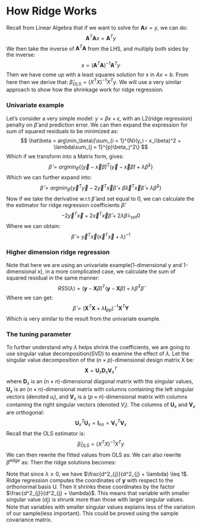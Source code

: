 # How Ridge Works
Recall from Linear Algebra that if we want to solve for $\boldsymbol{A}x =y$, we can do:
$$
\boldsymbol{A}^T\boldsymbol{A}x = \boldsymbol{A}^Ty
$$
We then take the inverse of $\boldsymbol{A}^T\boldsymbol{A}$ from the LHS, and multiply both sides by the inverse:
$$
x = (\boldsymbol{A}^T\boldsymbol{A})^{-1}\boldsymbol{A}^Ty
$$
Then we have come up with a least squares solution for x in $Ax = b$.
From here then we derive that: $\hat\beta_{OLS} = (X^T X)^{-1} X^T y$.
We will use a very similar approach to show how the shrinkage work for ridge regression.

### Univariate example
Let's consider a very simple model: $y = \beta x + \epsilon$, with an L2(ridge regression) penalty on $\hat\beta$ and prediction error. We can then expand the expression for sum of squared residuals to be minimized as:
$$
\hat\beta = arg\min_\beta\{\sum_{i = 1}^{N}(y_i - x_i\beta)^2 + \lambda\sum_{j = 1}^{p}\beta_j^2\}
$$
Which if we transform into a Matrix form, gives:
$$
\hat{\beta} = arg\min_\beta\{(\vec{y} - \vec{x}\hat\beta)^{T}(\vec{y} - \vec{x}\hat\beta) + \lambda\hat{\beta}^2\}
$$
Which we can further expand into:
$$
\hat\beta = arg\min_\beta\{\vec{y}^{T}\vec{y} - 2\vec{y}^T\vec{x}\hat{\beta} + \hat{\beta}\vec{x}^T\vec{x}\hat{\beta} + \lambda\hat{\beta}^2\}
$$
Now if we take the derivative w.r.t $\hat\beta$ and set equal to 0, we can calculate the the estimator for ridge regression coefficients $\hat\beta$:
$$
-2\vec{y}^T\vec{x} + 2\vec{x}^T\vec{x}\hat{\beta} + 2\lambda\hat{\beta} =_{set} 0
$$
Where we can obtain:
$$
\hat{\beta} = \vec{y}^T\vec{x}{(\vec{x}^T\vec{x} + \lambda)}^{-1}
$$

### Higher dimension ridge regression
Note that here we are using an univariate example(1-dimensional y and 1-dimensional x), in a more complicated case, we calculate the sum of squared residual in the same manner:
$$
RSS(\lambda) = (\boldsymbol{y} - \boldsymbol{X}\hat\beta)^T(\boldsymbol{y} - \boldsymbol{X}\hat\beta) + \lambda\hat\beta^T\hat\beta
$$
Where we can get:
$$
\hat{\beta} = {(\boldsymbol{X}^T\boldsymbol{X} + \lambda\boldsymbol{I}_{pp})}^{-1}\boldsymbol{X}^T\boldsymbol{Y}
$$
Which is very similar to the result from the univariate example.

### The tuning parameter
To further understand why $\lambda$ helps shrink the coefficients, we are going to use singular value decomposition(SVD) to examine the effect of $\lambda$.
Let the singular value decomposition of the ($n \times p$)-dimensional design matrix X be:
$$
\boldsymbol{X} = \boldsymbol{U}_x\boldsymbol{D}_x\boldsymbol{V}^{T}_x
$$
where $\boldsymbol{D}_x$ is an ($n \times n$)-dimensional diagonal matrix with the singular values, $\boldsymbol{U}_x$ is an ($n \times n$)-dimensional matrix
with columns containing the left singular vectors (denoted $u_i$), and $\boldsymbol{V}_x$ is a ($p \times n$)-dimensional matrix with columns
containing the right singular vectors (denoted $V_i$). The columns of $\boldsymbol{U}_x$ and $\boldsymbol{V}_x$ are orthogonal: 
$$
\boldsymbol{U}^T_x\boldsymbol{U}_x = \boldsymbol{I}_{nn} = \boldsymbol{V}^T_x\boldsymbol{V}_x
$$
Recall that the OLS estimator is: 
$$
\hat\beta_{OLS} = (X^T X)^{-1} X^T y
$$
We can then rewrite the fitted values from OLS as:
\begin{align*}
\boldsymbol{X}\hat\beta_{OLS} &= \boldsymbol{U}_x\boldsymbol{D}_x\boldsymbol{V}^{T}_x(\boldsymbol{V}_x\boldsymbol{D}_x\boldsymbol{U}_x^T\boldsymbol{U}_x\boldsymbol{D}_x\boldsymbol{V}^T_x)^{-1}\boldsymbol{V}_x\boldsymbol{D}_x\boldsymbol{U}_x^Ty\\
&=\boldsymbol{U}_x\boldsymbol{D}_x\boldsymbol{V}^{T}_x(\boldsymbol{D}_x\boldsymbol{D}_x)^{-1}\boldsymbol{V}_x\boldsymbol{D}_x\boldsymbol{U}_x^Ty\\
&= \boldsymbol{U}_x\boldsymbol{D}_x\boldsymbol{V}^{T}_x\boldsymbol{D}_x^{-1}\boldsymbol{D}_x^{-1}\boldsymbol{V}_x\boldsymbol{D}_x\boldsymbol{U}_x^Ty\\
 &= \boldsymbol{U}_x\boldsymbol{U}^T_xy\\
 &= {\sum_{j = 1}^{p}\boldsymbol{u}_j(1)\boldsymbol{u}_j^T\boldsymbol{y}}
\end{align*}
We can also rewrite $\hat\beta^{ridge}$ as:
\begin{align*}
\hat\beta &= {(\boldsymbol{X}^T\boldsymbol{X} + \lambda\boldsymbol{I}_{pp})}^{-1}\boldsymbol{X}^T\boldsymbol{Y}\\
 &= (\boldsymbol{V}_x\boldsymbol{D}_x\boldsymbol{U}_x^T\boldsymbol{U}_x\boldsymbol{D}_x\boldsymbol{V}^T_x + \lambda\boldsymbol{I}_{pp})^{-1}\boldsymbol{V}_x\boldsymbol{D}_x\boldsymbol{U}^T_x\boldsymbol{Y}\\
 &= (\boldsymbol{V}_x\boldsymbol{D}_x^2\boldsymbol{V}_x^T + \lambda\boldsymbol{V}_x\boldsymbol{V}_x^T)^{-1}\boldsymbol{V}_x\boldsymbol{D}_x\boldsymbol{U}^T_x\boldsymbol{Y}\\
 &= (\boldsymbol{V}_x[\boldsymbol{D}_x^2 + \lambda\boldsymbol{I}_{nn}]^{-1}\boldsymbol{V}^T_x)^{-1}\boldsymbol{V}_x\boldsymbol{D}_x\boldsymbol{U}^T_x\boldsymbol{Y} \\
 &= (\boldsymbol{V}_x^{-T}[\boldsymbol{D}_x^2 + \lambda\boldsymbol{I}_{nn}]^{-1}\boldsymbol{V}_x^{-1})\boldsymbol{V}_x\boldsymbol{D}_x\boldsymbol{U}^T_x\boldsymbol{Y}\\
 &= \boldsymbol{V}_x^{-T}[\boldsymbol{D}_x^2 + \lambda\boldsymbol{I}_{nn}]^{-1}\boldsymbol{D}_x\boldsymbol{U}^T_x\boldsymbol{Y}
\end{align*}
Then the ridge solutions becomes:
\begin{align*}
\boldsymbol{X}\hat\beta &= \boldsymbol{X}\boldsymbol{V}_x^{-T}[\boldsymbol{D}_x^2 + \lambda\boldsymbol{I}_{nn}]^{-1}\boldsymbol{D}_x\boldsymbol{U}^T_x\boldsymbol{Y}\\
 &= \boldsymbol{U}_x\boldsymbol{D}_x\boldsymbol{V}^{T}_x\boldsymbol{V}_x^{-T}[\boldsymbol{D}_x^2 + \lambda\boldsymbol{I}_{nn}]^{-1}\boldsymbol{D}_x\boldsymbol{U}^T_x\boldsymbol{Y}\\
 &= \boldsymbol{U}_x\boldsymbol{D}_x(\boldsymbol{D}_x^2 + \lambda\boldsymbol{I}_{nn})^{-1}\boldsymbol{D}_x\boldsymbol{U}^T_x\boldsymbol{Y}\\
 &= \sum_{j = 1}^{p}\boldsymbol{u}_j\frac{d^2_{j}}{d^2_{j} + \lambda}\boldsymbol{u}_j^T\boldsymbol{y}
\end{align*}

Note that since $\lambda \geq 0$, we have $\frac{d^2_{j}}{d^2_{j} + \lambda} \leq 1$. Ridge regression computes the coordinates of $\boldsymbol{y}$ with respect to the orthonormal basis U. Then it shrinks these coordinates by the factor $\frac{d^2_{j}}{d^2_{j} + \lambda}$. This means that variable with smaller singular value ($d_j$) is shrunk more than those with larger singular values. Note that variables with smaller singular values explains less of the variation of our sample(less important). This could be proved using the sample covariance matrix.
